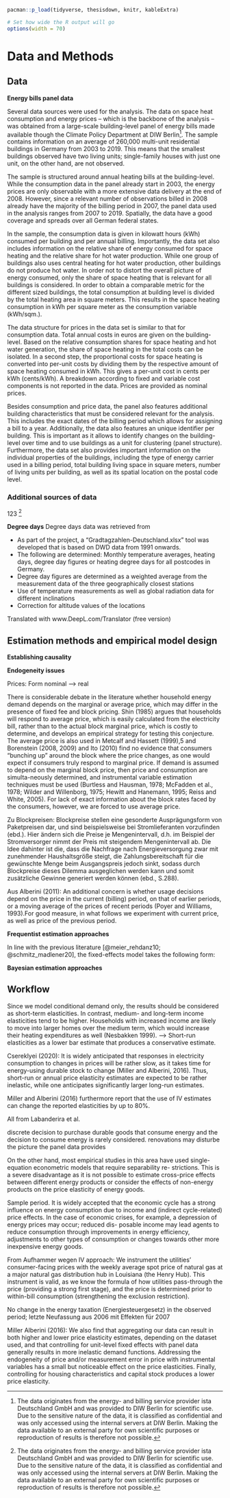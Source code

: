 <!--
Chapter 3 - Methods
-->

```r
pacman::p_load(tidyverse, thesisdown, knitr, kableExtra)

# Set how wide the R output will go
options(width = 70)
```

# Data and Methods {#methods}

## Data {#data}

**Energy bills panel data**

Several data sources were used for the analysis. The data on space heat consumption and energy prices -- which is the backbone of the analysis -- was obtained from a large-scale building-level panel of energy bills made available though the Climate Policy Department at DIW Berlin[^3]. The sample contains information on an average of 260,000 multi-unit residential buildings in Germany from 2003 to 2019. This means that the smallest buildings observed have two living units; single-family houses with just one unit, on the other hand, are not observed. 

The sample is structured around annual heating bills at the building-level. While the consumption data in the panel already start in 2003, the energy prices are only observable with a more extensive data delivery at the end of 2008. However, since a relevant number of observations billed in 2008 already have the majority of the billing period in 2007, the panel data used in the analysis ranges from 2007 to 2019. Spatially, the data have a good coverage and spreads over all German federal states.

[^3]: The data originates from the energy- and billing service provider ista Deutschland GmbH and was provided to DIW Berlin for scientific use. Due to the sensitive nature of the data, it is classified as confidential and was only accessed using the internal servers at DIW Berlin. Making the data available to an external party for own scientific purposes or reproduction of results is therefore not possible.

In the sample, the consumption data is given in kilowatt hours (kWh) consumed per building and per annual billing. Importantly, the data set also includes information on the relative share of energy consumed for space heating and the relative share for hot water production. While one group of buildings also uses central heating for hot water production, other buildings do not produce hot water. In order not to distort the overall picture of energy consumed, only the share of space heating that is relevant for all buildings is considered. In order to obtain a comparable metric for the different sized buildings, the total consumption at building level is divided by the total heating area in square meters. This results in the space heating consumption in kWh per square meter as the consumption variable (kWh/sqm.).

The data structure for prices in the data set is similar to that for consumption data. Total annual costs in euros are given on the building-level. Based on the relative consumption shares for space heating and hot water generation, the share of space heating in the total costs can be isolated. In a second step, the proportional costs for space heating is converted into per-unit costs by dividing them by the respective amount of space heating consumed in kWh. This gives a per-unit cost in cents per kWh (cents/kWh). A breakdown according to fixed and variable cost components is not reported in the data. Prices are provided as nominal prices.

Besides consumption and price data, the panel also features additional building characteristics that must be considered relevant for the analysis. This includes the exact dates of the billing period which allows for assigning a bill to a year. Additionally, the data also features an unique identifier per building. This is important as it allows to identify changes on the building-level over time and to use buildings as a unit for clustering (panel structure). Furthermore, the data set also provides important information on the individual properties of the buildings, including the type of energy carrier used in a billing period, total building living space in square meters, number of living units per building, as well as its spatial location on the postal code level.

\begin{table}[]
\centering
\caption{Variables and data sources}
\label{tab:variables}
\resizebox{\textwidth}{!}{%
\begin{tabular}{@{}lllll@{}}
\toprule
\textbf{Variable} & \textbf{} & \textbf{Type} & \textbf{Unit} & \textbf{Data source} \\ \midrule
 &  &  &  &  \\
\textit{\begin{tabular}[c]{@{}l@{}}Demand\\ (building-level)\end{tabular}} & Space heat demand & Continuous & ln(kWh/sqm) & Ista \\
\textit{} &  &  &  &  \\
\textit{\begin{tabular}[c]{@{}l@{}}Price\\ (building-level)\end{tabular}} & Energy price & Continuous & ln(cents/kWh) & Ista \\
\textit{} &  &  &  &  \\
\multirow{4}{*}{\textit{\begin{tabular}[c]{@{}l@{}}Billing data\\ (building-level)\end{tabular}}} & Heating surface & Continuous & ln(sqm) & Ista \\
 & Energy carrier & Categorical & Gas / Oil / District heating & Ista \\
 & Building ID & Categorical & - & Ista \\
 & Year & Categorical & - & Ista \\
\textit{} &  &  &  &  \\
\multirow{3}{*}{\textit{\begin{tabular}[c]{@{}l@{}}EPC data\\ (building-level)\end{tabular}}} & Construction year & Continuous & - & Ista (sub-sample) \\
 & Heating system installation year & Continuous & - & Ista (sub-sample) \\
 & Renovation & Categorical & - & Ista (sub-sample) \\
\textit{} &  &  &  &  \\
\textit{\begin{tabular}[c]{@{}l@{}}Climatic conditions\\ (postal code area)\end{tabular}} & Degree days & Continuous & ln(degree days) & IWU (2021) \\
\textit{} &  &  &  &  \\
\multirow{3}{*}{\textit{\begin{tabular}[c]{@{}l@{}}Socio-economic factors\\ (district-level)\end{tabular}}} & Average household income & Continuous & ln(Euros/a) & Statistische Ämter (2021) \\
 & Retirement rate & Continuous & \% & DESTATIS (2021) \\
 & Population density & Continuous & ln(inhabitants/sq. km) & DESTATIS (2021) \\ \bottomrule
\end{tabular}%
}
\end{table}


### Additional sources of data {#ista_data}


123 [^3]

[^3]: The data originates from the energy- and billing service provider ista Deutschland GmbH and was provided to DIW Berlin for scientific use. Due to the sensitive nature of the data, it is classified as confidential and was only accessed using the internal servers at DIW Berlin. Making the data available to an external party for own scientific purposes or reproduction of results is therefore not possible.

**Degree days**
Degree days data was retrieved from 


- As part of the project, a "Gradtagzahlen-Deutschland.xlsx" tool was developed that is based on DWD data from 1991 onwards.
- The following are determined: Monthly temperature averages, heating days, degree day figures or heating degree days for all postcodes in Germany.
- Degree day figures are determined as a weighted average from the measurement data of the three geographically closest stations
- Use of temperature measurements as well as global radiation data for different inclinations
- Correction for altitude values of the locations

Translated with www.DeepL.com/Translator (free version)




## Estimation methods and empirical model design {#empirical_model}

**Establishing causality**

**Endogeneity issues**


Prices: Form nominal --> real


There is considerable debate in the literature whether household energy demand depends on the marginal or average price, which may differ in the presence of fixed fee and block pricing. Shin (1985) argues that households will respond to average price, which is easily calculated from the electricity bill, rather than to the actual block marginal price, which is costly to determine, and develops an empirical strategy for testing this conjecture. The average price is also used in Metcalf and Hassett (1999),5 and Borenstein (2008, 2009) and Ito (2010) find no evidence that consumers “bunching up” around the block where the price changes, as one would expect if consumers truly respond to marginal price. If demand is assumed to depend on the marginal block price, then price and consumption are simulta-neously determined, and instrumental variable estimation techniques must be used (Burtless and Hausman, 1978; McFadden et al., 1978; Wilder and Willenborg, 1975; Hewitt and Hanemann, 1995; Reiss and White, 2005).
For lack of exact information about the block rates faced by the consumers, however, we are forced to use average price. 


Zu Blockpreisen:
Blockpreise stellen eine gesonderte Ausprägungsform von Paketpreisen dar, und sind beispielsweise bei Stromlieferanten vorzufinden (ebd.). Hier ändern sich die Preise je Mengenintervall, d.h. im Beispiel der Stromversorger nimmt der Preis mit steigendem Mengenintervall ab. Die Idee dahinter ist die, dass die Nachfrage nach Energieversorgung zwar mit zunehmender Haushaltsgröße steigt, die Zahlungsbereitschaft für die gewünschte Menge beim Ausgangspreis jedoch sinkt, sodass durch Blockpreise dieses Dilemma ausgeglichen werden kann und somit zusätzliche Gewinne generiert werden können (ebd., S.288).

Aus Alberini (2011):
An additional concern is whether usage decisions depend on the price in the current (billing) period, on that of earlier periods, or a moving average of the prices of recent periods (Poyer and Williams, 1993).For good measure, in what follows we experiment with current price, as well as price of the previous period.


**Frequentist estimation approaches**

In line with the previous literature [@meier_rehdanz10; @schmitz_madlener20], the fixed-effects model takes the following form:

```{=tex}
\begin{equation}
ln(D)_{it} = \alpha + \beta ln(P)_{it} + \gamma X_{it} + \delta_i + \eta_t + \varepsilon_{it}
(\#eq:fixedeff)
\end{equation}
```


**Bayesian estimation approaches**

## Workflow {#workflow}

Since we model conditional demand only, the results should be considered as short-term elasticities. In contrast, medium- and long-term income elasticities tend to be higher. Households with increased income are likely to move into larger homes over the medium term, which would increase their heating expenditures as well (Nesbakken 1999).  --> Short-run elasticities as a lower bar estimate that produces a conservative estimate.


Csereklyei (2020):
It is widely anticipated that responses in electricity consumption to changes in prices will be rather slow, as it takes time for energy-using durable stock to change (Miller and Alberini, 2016). Thus, short-run or annual price elasticity estimates are expected to be rather inelastic, while one anticipates significantly larger long-run estimates.

Miller and Alberini (2016) furthermore report that the use of IV estimates can change the reported elasticities by up to 80%.


All from Labanderira et al.

discrete decision to purchase durable goods that consume energy and the decision to consume energy is rarely considered. 
renovations may disturbe the picture the panel data provides

On the other hand, most empirical studies in this area have used single-equation econometric models that require separability re- strictions. This is a severe disadvantage as it is not possible to estimate cross-price effects between different energy products or consider the effects of non-energy products on the price elasticity of energy goods. 


Sample period. It is widely accepted that the economic cycle has a strong influence on energy consumption due to income and (indirect cycle-related) price effects. In the case of economic crises, for example, a depression of energy prices may occur; reduced dis- posable income may lead agents to reduce consumption through improvements in energy efficiency, adjustments to other types of consumption or changes towards other more inexpensive energy goods.


From Aufhammer wegen IV approach:
We instrument the utilities’ consumer-facing prices with the weekly average spot price of natural gas at a major natural gas distribution hub in Louisiana (the Henry Hub). This instrument is valid, as we know the formula of how utilities pass-through the price (providing a strong first stage), and the price is determined prior to within-bill consumption (strengthening the exclusion restriction).

No change in the energy taxation (Energiesteuergesetz) in the observed period; letzte Neufassung aus 2006 mit Effekten für 2007

Miller Alberini (2016):
We also find that aggregating our data can result in both higher and lower price elasticity estimates, depending on the dataset used, and that controlling for unit-level fixed effects with panel data generally results in more inelastic demand functions. Addressing the endogeneity of price and/or measurement error in price with instrumental variables has a small but noticeable effect on the price elasticities. Finally, controlling for housing characteristics and capital stock produces a lower price elasticity.
